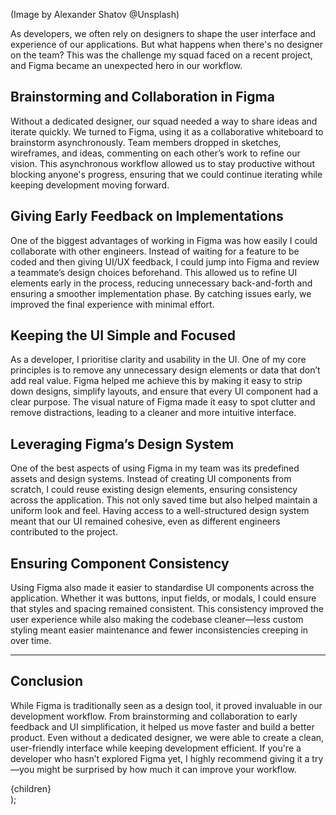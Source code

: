 <p className="text-xs text-gray-400">(Image by Alexander Shatov @Unsplash)</p>

As developers, we often rely on designers to shape the user interface and experience
of our applications. But what happens when there's no designer on the team? This
was the challenge my squad faced on a recent project, and Figma became an unexpected
hero in our workflow.

## Brainstorming and Collaboration in Figma

Without a dedicated designer, our squad needed a way to share ideas and iterate quickly. We turned to Figma, using it as a collaborative whiteboard to brainstorm asynchronously. Team members dropped in sketches, wireframes, and ideas, commenting on each other’s work to refine our vision. This asynchronous workflow allowed us to stay productive without blocking anyone's progress, ensuring that we could continue iterating while keeping development moving forward.

## Giving Early Feedback on Implementations

One of the biggest advantages of working in Figma was how easily I could collaborate with other engineers. Instead of waiting for a feature to be coded and then giving UI/UX feedback, I could jump into Figma and review a teammate’s design choices beforehand. This allowed us to refine UI elements early in the process, reducing unnecessary back-and-forth and ensuring a smoother implementation phase. By catching issues early, we improved the final experience with minimal effort.

## Keeping the UI Simple and Focused

As a developer, I prioritise clarity and usability in the UI. One of my core principles is to remove any unnecessary design elements or data that don’t add real value. Figma helped me achieve this by making it easy to strip down designs, simplify layouts, and ensure that every UI component had a clear purpose. The visual nature of Figma made it easy to spot clutter and remove distractions, leading to a cleaner and more intuitive interface.

## Leveraging Figma’s Design System

One of the best aspects of using Figma in my team was its predefined assets and design systems. Instead of creating UI components from scratch, I could reuse existing design elements, ensuring consistency across the application. This not only saved time but also helped maintain a uniform look and feel. Having access to a well-structured design system meant that our UI remained cohesive, even as different engineers contributed to the project.

## Ensuring Component Consistency

Using Figma also made it easier to standardise UI components across the application. Whether it was buttons, input fields, or modals, I could ensure that styles and spacing remained consistent. This consistency improved the user experience while also making the codebase cleaner—less custom styling meant easier maintenance and fewer inconsistencies creeping in over time.

---

## Conclusion

While Figma is traditionally seen as a design tool, it proved invaluable in our development workflow. From brainstorming and collaboration to early feedback and UI simplification, it helped us move faster and build a better product. Even without a dedicated designer, we were able to create a clean, user-friendly interface while keeping development efficient. If you're a developer who hasn’t explored Figma yet, I highly recommend giving it a try—you might be surprised by how much it can improve your workflow.

  <article className="flex-col space-y-6 bg-orange-50 p-8">{children}</article>
);
